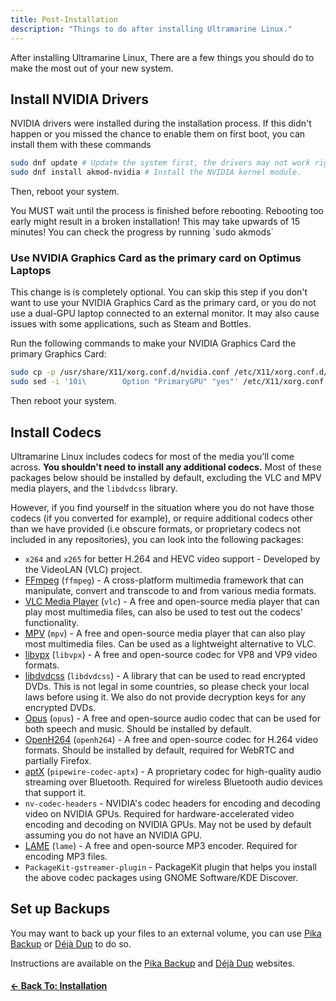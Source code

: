 ```yaml
---
title: Post-Installation
description: "Things to do after installing Ultramarine Linux."
---
```



After installing Ultramarine Linux, There are a few things you should do to make the most out of your new system.

## Install NVIDIA Drivers

NVIDIA drivers were installed during the installation process. If this didn't happen or you missed the chance to enable them on first boot, you can install them with these commands

```bash
sudo dnf update # Update the system first, the drivers may not work right if you don't.
sudo dnf install akmod-nvidia # Install the NVIDIA kernel module.
```

Then, reboot your system.

<Alert type="warning">
  You MUST wait until the process is finished before rebooting. Rebooting too
  early might result in a broken installation! This may take upwards of 15
  minutes! You can check the progress by running `sudo akmods`
</Alert>

### Use NVIDIA Graphics Card as the primary card on Optimus Laptops

This change is is completely optional. You can skip this step if you don't
want to use your NVIDIA Graphics Card as the primary card, or you do not use a
dual-GPU laptop connected to an external monitor. It may also cause issues
with some applications, such as Steam and Bottles.

Run the following commands to make your NVIDIA Graphics Card the primary Graphics Card:

```bash
sudo cp -p /usr/share/X11/xorg.conf.d/nvidia.conf /etc/X11/xorg.conf.d/nvidia.conf
sudo sed -i '10i\        Option "PrimaryGPU" "yes"' /etc/X11/xorg.conf.d/nvidia.conf # Add PrimaryGPU = yes to the 10th line of the file.
```

Then reboot your system.

## Install Codecs

Ultramarine Linux includes codecs for most of the media you'll come across. **You shouldn't need to install any additional codecs.** Most of these packages below should be installed by default, excluding
the VLC and MPV media players, and the `libdvdcss` library.

However, if you find yourself in the situation where you do not have those codecs (if you converted for example), or require additional codecs other than we have provided (i.e obscure formats, or proprietary codecs not included in any repositories), you can look into the following packages:

- `x264` and `x265` for better H.264 and HEVC video support - Developed by the VideoLAN (VLC) project.
- [FFmpeg](https://ffmpeg.org/) (`ffmpeg`) - A cross-platform multimedia framework that can manipulate, convert and transcode to and from various media formats.
- [VLC Media Player](https://www.videolan.org/vlc/) (`vlc`) - A free and open-source media player that can play most multimedia files, can also be used to test out the codecs' functionality.
- [MPV](https://mpv.io/) (`mpv`) - A free and open-source media player that can also play most multimedia files. Can be used as a lightweight alternative to VLC.
- [libvpx](https://www.webmproject.org/) (`libvpx`) - A free and open-source codec for VP8 and VP9 video formats.
- [libdvdcss](https://www.videolan.org/developers/libdvdcss.html) (`libdvdcss`) - A library that can be used to read encrypted DVDs. This is not legal in some countries, so please check your local laws before using it. We also do not provide decryption keys for any encrypted DVDs.
- [Opus](https://opus-codec.org/) (`opus`) - A free and open-source audio codec that can be used for both speech and music. Should be installed by default.
- [OpenH264](https://www.openh264.org/) (`openh264`) - A free and open-source codec for H.264 video formats. Should be installed by default, required for WebRTC and partially Firefox.
- [aptX](https://www.aptx.com/) (`pipewire-codec-aptx`) - A proprietary codec for high-quality audio streaming over Bluetooth. Required for wireless Bluetooth audio devices that support it.
- `nv-codec-headers` - NVIDIA's codec headers for encoding and decoding video on NVIDIA GPUs. Required for hardware-accelerated video encoding and decoding on NVIDIA GPUs. May not be used by default assuming you do not have an NVIDIA GPU.
- [LAME](https://lame.sourceforge.io/) (`lame`) - A free and open-source MP3 encoder. Required for encoding MP3 files.
- `PackageKit-gstreamer-plugin` - PackageKit plugin that helps you install the above codec packages using GNOME Software/KDE Discover.

## Set up Backups

You may want to back up your files to an external volume, you can use [Pika Backup] or [Déjà Dup] to do so.

Instructions are available on the [Pika Backup] and [Déjà Dup] websites.

[Déjà Dup]: https://wiki.gnome.org/Apps/DejaDup
[Pika Backup]: https://apps.gnome.org/PikaBackup/

#### [← Back To: Installation](/en/installation/installation)
